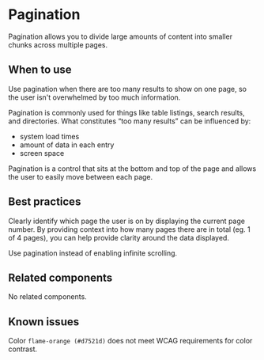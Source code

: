 
<Meta title="Components/Pagination" />

# Pagination

Pagination allows you to divide large amounts of content into smaller chunks across multiple pages.

## When to use

Use pagination when there are too many results to show on one page, so the user
isn't overwhelmed by too much information.

Pagination is commonly used for things like table listings, search results, and
directories. What constitutes “too many results” can be influenced by:
- system load times
- amount of data in each entry
- screen space

Pagination is a control that sits at the bottom and top of the page and allows
the user to easily move between each page.

## Best practices

Clearly identify which page the user is on by displaying the current page number.
By providing context into how many pages there are in total (eg. 1 of 4 pages),
you can help provide clarity around the data displayed.

Use pagination instead of enabling infinite scrolling.

## Related components

No related components.

## Known issues

Color `flame-orange (#d7521d)` does not meet WCAG requirements for color contrast.

<Story story={stories.basic} />
